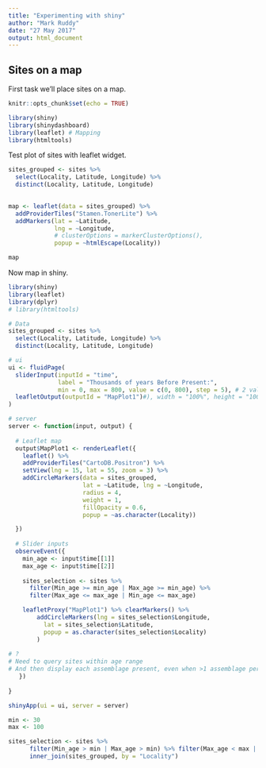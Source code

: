 ```yaml
---
title: "Experimenting with shiny"
author: "Mark Ruddy"
date: "27 May 2017"
output: html_document
---
```



## Sites on a map

First task we'll place sites on a map.


```r
knitr::opts_chunk$set(echo = TRUE)

library(shiny)
library(shinydashboard)
library(leaflet) # Mapping
library(htmltools)
```


Test plot of sites with leaflet widget.

```r

sites_grouped <- sites %>%
  select(Locality, Latitude, Longitude) %>%
  distinct(Locality, Latitude, Longitude)
  

map <- leaflet(data = sites_grouped) %>% 
  addProviderTiles("Stamen.TonerLite") %>% 
  addMarkers(lat = ~Latitude, 
             lng = ~Longitude,
             # clusterOptions = markerClusterOptions(),
             popup = ~htmlEscape(Locality))

map
```


Now map in shiny.

```r
library(shiny)
library(leaflet)
library(dplyr)
# library(htmltools)

# Data
sites_grouped <- sites %>%
  select(Locality, Latitude, Longitude) %>%
  distinct(Locality, Latitude, Longitude)

# ui
ui <- fluidPage(
  sliderInput(inputId = "time",
              label = "Thousands of years Before Present:",
              min = 0, max = 800, value = c(0, 800), step = 5), # 2 values for a range slider
  leafletOutput(outputId = "MapPlot1")#), width = "100%", height = "100%")
)

# server
server <- function(input, output) {
  
  # Leaflet map
  output$MapPlot1 <- renderLeaflet({
    leaflet() %>%
    addProviderTiles("CartoDB.Positron") %>% 
    setView(lng = 15, lat = 55, zoom = 3) %>%
    addCircleMarkers(data = sites_grouped, 
                     lat = ~Latitude, lng = ~Longitude,
                     radius = 4,
                     weight = 1,
                     fillOpacity = 0.6,
                     popup = ~as.character(Locality))

  })
  
  # Slider inputs
  observeEvent({
    min_age <- input$time[[1]]
    max_age <- input$time[[2]]
    
    sites_selection <- sites %>% 
      filter(Min_age >= min_age | Max_age >= min_age) %>% 
      filter(Max_age <= max_age | Min_age <= max_age) 

    leafletProxy("MapPlot1") %>% clearMarkers() %>%
        addCircleMarkers(lng = sites_selection$Longitude,
          lat = sites_selection$Latitude,
          popup = as.character(sites_selection$Locality)
        )
    
# ?
# Need to query sites within age range
# And then display each assemblage present, even when >1 assemblage per site
   })
  
}

shinyApp(ui = ui, server = server)
```


```r
min <- 30
max <- 100

sites_selection <- sites %>% 
      filter(Min_age > min | Max_age > min) %>% filter(Max_age < max | Min_age < max) %>%
      inner_join(sites_grouped, by = "Locality")
```




